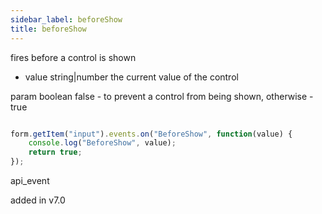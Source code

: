 ```yaml
---
sidebar_label: beforeShow
title: beforeShow
---
```



          


<Short>
 fires before a control is shown
 


</Short>



- value     string|number     the current value of the control


param   boolean     false - to prevent a control from being shown, otherwise - true


~~~js

form.getItem("input").events.on("BeforeShow", function(value) {
    console.log("BeforeShow", value);
    return true;
});


~~~
 api_event

<Descr>



</Descr>


 added in v7.0
